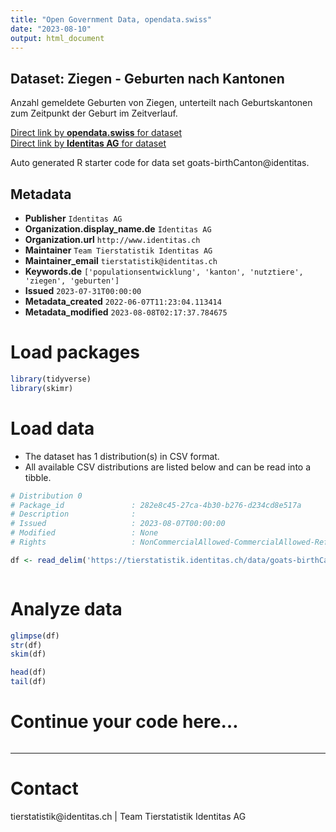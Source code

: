 ```yaml
---
title: "Open Government Data, opendata.swiss"
date: "2023-08-10"
output: html_document
---
```


## Dataset: Ziegen - Geburten nach Kantonen

Anzahl gemeldete Geburten von Ziegen, unterteilt nach Geburtskantonen zum Zeitpunkt der Geburt im Zeitverlauf. 

[Direct link by **opendata.swiss** for dataset](https://opendata.swiss/de/dataset/ziegen-geburten-nach-kantonen)<br>
[Direct link by **Identitas AG** for dataset](https://tierstatistik.identitas.ch/)

Auto generated R starter code for data set goats-birthCanton@identitas.

## Metadata

- **Publisher** `Identitas AG`
- **Organization.display_name.de** `Identitas AG`
- **Organization.url** `http://www.identitas.ch`
- **Maintainer** `Team Tierstatistik Identitas AG`
- **Maintainer_email** `tierstatistik@identitas.ch`
- **Keywords.de** `['populationsentwicklung', 'kanton', 'nutztiere', 'ziegen', 'geburten']`
- **Issued** `2023-07-31T00:00:00`
- **Metadata_created** `2022-06-07T11:23:04.113414`
- **Metadata_modified** `2023-08-08T02:17:37.784675`


# Load packages

```r

library(tidyverse)
library(skimr)

```

# Load data

-   The dataset has 1 distribution(s) in CSV format.
-   All available CSV distributions are listed below and can be read into a tibble.

```r

# Distribution 0
# Package_id               : 282e8c45-27ca-4b30-b276-d234cd8e517a
# Description              : 
# Issued                   : 2023-08-07T00:00:00
# Modified                 : None
# Rights                   : NonCommercialAllowed-CommercialAllowed-ReferenceRequired

df <- read_delim('https://tierstatistik.identitas.ch/data/goats-birthCanton.csv')



```

# Analyze data

```r

glimpse(df)
str(df)
skim(df)

head(df)
tail(df)

```

# Continue your code here...

```r

```

------------------------------------------------------------------------

# Contact

tierstatistik@identitas.ch | Team Tierstatistik Identitas AG
